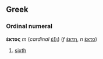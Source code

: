 ==Greek==
===Ordinal numeral===
'''έκτος''' ''m'' (''cardinal'' [[έξι]]) (''f'' [[έκτη]], ''n'' [[έκτο]])

# [[sixth]]